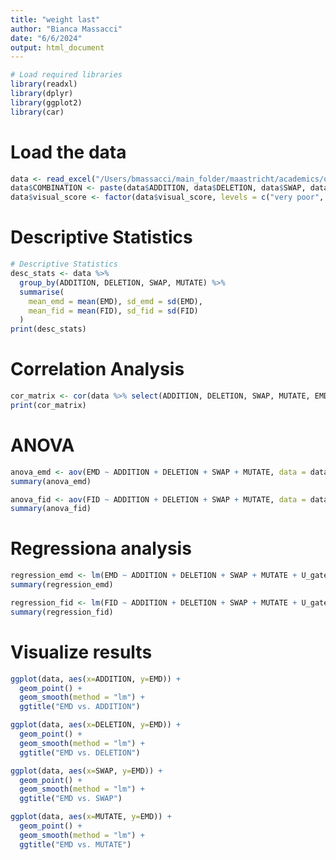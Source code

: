 ```yaml
---
title: "weight last"
author: "Bianca Massacci"
date: "6/6/2024"
output: html_document
---
```


```r
# Load required libraries
library(readxl)
library(dplyr)
library(ggplot2)
library(car)
```

# Load the data
```r
data <- read_excel("/Users/bmassacci/main_folder/maastricht/academics/quantum_thesis/scripts/EVOL-WGAN-COMPLETE/output/weights_last.xlsx")
data$COMBINATION <- paste(data$ADDITION, data$DELETION, data$SWAP, data$MUTATE, sep="_")
data$visual_score <- factor(data$visual_score, levels = c("very poor", "poor", "medium"))

```

# Descriptive Statistics
```r
# Descriptive Statistics
desc_stats <- data %>%
  group_by(ADDITION, DELETION, SWAP, MUTATE) %>%
  summarise(
    mean_emd = mean(EMD), sd_emd = sd(EMD),
    mean_fid = mean(FID), sd_fid = sd(FID)
  )
print(desc_stats)
```

# Correlation Analysis
```r
cor_matrix <- cor(data %>% select(ADDITION, DELETION, SWAP, MUTATE, EMD, FID))
print(cor_matrix)
```


# ANOVA

```r
anova_emd <- aov(EMD ~ ADDITION + DELETION + SWAP + MUTATE, data = data)
summary(anova_emd)
```

```r
anova_fid <- aov(FID ~ ADDITION + DELETION + SWAP + MUTATE, data = data)
summary(anova_fid)
```


# Regressiona analysis
```r
regression_emd <- lm(EMD ~ ADDITION + DELETION + SWAP + MUTATE + U_gates + CX_gates + params, data = data)
summary(regression_emd)
```

```r
regression_fid <- lm(FID ~ ADDITION + DELETION + SWAP + MUTATE + U_gates + CX_gates + params, data = data)
summary(regression_fid)
```

# Visualize results
```r
ggplot(data, aes(x=ADDITION, y=EMD)) + 
  geom_point() + 
  geom_smooth(method = "lm") +
  ggtitle("EMD vs. ADDITION")
```


```r
ggplot(data, aes(x=DELETION, y=EMD)) + 
  geom_point() + 
  geom_smooth(method = "lm") +
  ggtitle("EMD vs. DELETION")
```


```r
ggplot(data, aes(x=SWAP, y=EMD)) + 
  geom_point() + 
  geom_smooth(method = "lm") +
  ggtitle("EMD vs. SWAP")
```

```r
ggplot(data, aes(x=MUTATE, y=EMD)) + 
  geom_point() + 
  geom_smooth(method = "lm") +
  ggtitle("EMD vs. MUTATE")
```











